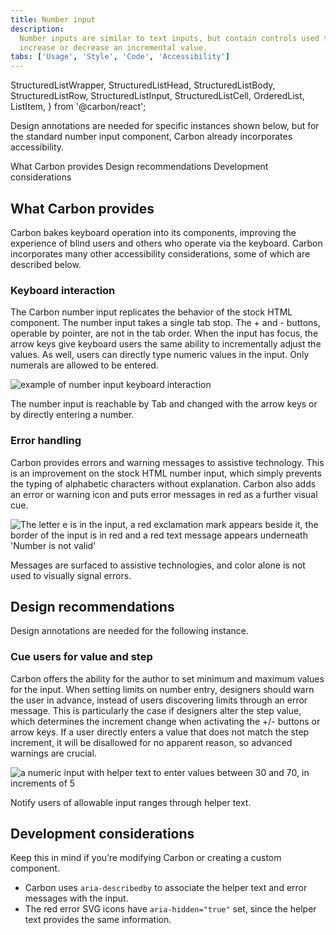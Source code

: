 ```yaml
---
title: Number input
description:
  Number inputs are similar to text inputs, but contain controls used to
  increase or decrease an incremental value.
tabs: ['Usage', 'Style', 'Code', 'Accessibility']
---
```


  StructuredListWrapper,
  StructuredListHead,
  StructuredListBody,
  StructuredListRow,
  StructuredListInput,
  StructuredListCell,
  OrderedList,
  ListItem,
} from '@carbon/react';

<PageDescription>

Design annotations are needed for specific instances shown below, but for the
standard number input component, Carbon already incorporates accessibility.

</PageDescription>

<AnchorLinks>

<AnchorLink>What Carbon provides</AnchorLink>
<AnchorLink>Design recommendations</AnchorLink>
<AnchorLink>Development considerations</AnchorLink>

</AnchorLinks>

## What Carbon provides
Carbon bakes keyboard operation into its components, improving the experience of blind users and others who operate via the keyboard. Carbon incorporates many other accessibility considerations, some of which are described below.

### Keyboard interaction

The Carbon number input replicates the behavior of the stock HTML component. The number input takes a single tab stop. The + and - buttons, operable by pointer, are not in the tab order. When the input has focus, the arrow keys give keyboard users the same ability to incrementally adjust the values. As well, users can directly type numeric values in the input. Only numerals are allowed to be entered.

<Row>
<Column colLg={8}>

![example of number input keyboard interaction](images/number-input-accessibility-1.png)

<Caption>
  The number input is reachable by Tab and changed with the arrow keys or by directly entering a number.
</Caption>

</Column>
</Row>

### Error handling
Carbon provides errors and warning messages to assistive technology. This is an improvement on the stock HTML number input, which simply prevents the typing of alphabetic characters without explanation. Carbon also adds an error or warning icon and puts error messages in red as a further visual cue.

<Row>
<Column colLg={8}>

![The letter e is in the input, a red exclamation mark appears beside it, the border of the input is in red and a red text message appears underneath 'Number is not valid'](images/number-input-accessibility-2.png)

<Caption>
  Messages are surfaced to assistive technologies, and color alone is not used to visually signal errors.
</Caption>

</Column>
</Row>

## Design recommendations

Design annotations are needed for the following instance.

### Cue users for value and step
Carbon offers the ability for the author to set minimum and maximum values for the input. When setting limits on number entry, designers should warn the user in advance, instead of users discovering limits through an error message. This is particularly the case if designers alter the step value, which determines the increment change when activating the +/- buttons or arrow keys. If a user directly enters a value that does not match the step increment, it will be disallowed for no apparent reason, so advanced warnings are crucial.

<Row>
<Column colLg={8}>

![a numeric input with helper text to enter values between 30 and 70, in increments of 5](images/number-input-accessibility-3.png)

<Caption>
  Notify users of allowable input ranges through helper text.
</Caption>

</Column>
</Row>

## Development considerations

Keep this in mind if you’re modifying Carbon or creating a custom component.

- Carbon uses `aria-describedby` to associate the helper text and error messages with the input.
- The red error SVG icons have `aria-hidden="true"` set, since the helper text provides the same information.